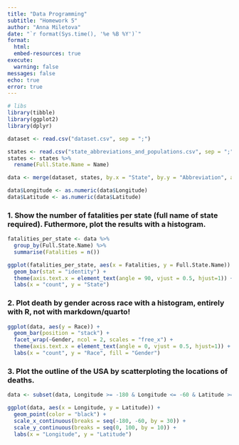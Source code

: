 ```yaml
---
title: "Data Programming"
subtitle: "Homework 5"
author: "Anna Miletova"
date: "`r format(Sys.time(), '%e %B %Y')`"
format: 
  html:
  embed-resources: true
execute: 
  warning: false
messages: false
echo: true
error: true
---
```

  
```r
# libs
library(tibble)
library(ggplot2)
library(dplyr)

dataset <- read.csv("dataset.csv", sep = ";")

states <- read.csv("state_abbreviations_and_populations.csv", sep = ";")
states <- states %>%
  rename(Full.State.Name = Name)

data <- merge(dataset, states, by.x = "State", by.y = "Abbreviation", all.x = TRUE)

data$Longitude <- as.numeric(data$Longitude)
data$Latitude <- as.numeric(data$Latitude)
```

### 1. Show the number of fatalities per state (full name of state required). Futhermore, plot the results with a histogram.

```r

fatalities_per_state <- data %>%
  group_by(Full.State.Name) %>%
  summarise(Fatalities = n())

ggplot(fatalities_per_state, aes(x = Fatalities, y = Full.State.Name)) +
  geom_bar(stat = "identity") +
  theme(axis.text.x = element_text(angle = 90, vjust = 0.5, hjust=1)) +
  labs(x = "count", y = "State")

```

### 2. Plot death by gender across race with a histogram, entirely with R, not with markdown/quarto!

```r

ggplot(data, aes(y = Race)) +
  geom_bar(position = "stack") +
  facet_wrap(~Gender, ncol = 2, scales = "free_x") +
  theme(axis.text.x = element_text(angle = 0, vjust = 0.5, hjust=1)) +
  labs(x = "count", y = "Race", fill = "Gender")

```

### 3. Plot the outline of the USA by scatterploting the locations of deaths.

```r
data <- subset(data, Longitude >= -180 & Longitude <= -60 & Latitude >= 0 & Latitude <= 100)

ggplot(data, aes(x = Longitude, y = Latitude)) +
  geom_point(color = "black") +
  scale_x_continuous(breaks = seq(-180, -60, by = 30)) +
  scale_y_continuous(breaks = seq(0, 100, by = 10)) +
  labs(x = "Longitude", y = "Latitude")

```
